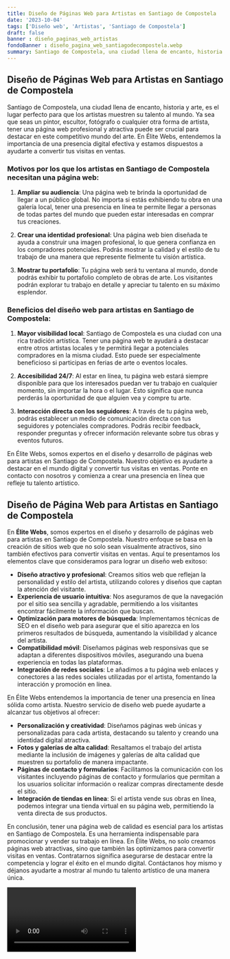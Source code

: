 ```yaml
---
title: Diseño de Páginas Web para Artistas en Santiago de Compostela
date: '2023-10-04'
tags: ['Diseño web', 'Artistas', 'Santiago de Compostela']
draft: false
banner : diseño_paginas_web_artistas
fondoBanner : diseño_pagina_web_santiagodecompostela.webp
summary: Santiago de Compostela, una ciudad llena de encanto, historia y arte, es el lugar perfecto para que los artistas muestren su talento al mundo. Ya sea que seas un pintor, escultor, fotógrafo o cualquier otra forma de artista, tener una página web profesional y atractiva puede ser crucial para destacar en este competitivo mundo del arte. En Élite Webs, entendemos la importancia de una presencia digital efectiva y estamos dispuestos a ayudarte a convertir tus visitas en ventas.
---
```


## Diseño de Páginas Web para Artistas en Santiago de Compostela

Santiago de Compostela, una ciudad llena de encanto, historia y arte, es el lugar perfecto para que los artistas muestren su talento al mundo. Ya sea que seas un pintor, escultor, fotógrafo o cualquier otra forma de artista, tener una página web profesional y atractiva puede ser crucial para destacar en este competitivo mundo del arte. En Élite Webs, entendemos la importancia de una presencia digital efectiva y estamos dispuestos a ayudarte a convertir tus visitas en ventas.

### Motivos por los que los artistas en Santiago de Compostela necesitan una página web:

1. **Ampliar su audiencia**: Una página web te brinda la oportunidad de llegar a un público global. No importa si estás exhibiendo tu obra en una galería local, tener una presencia en línea te permite llegar a personas de todas partes del mundo que pueden estar interesadas en comprar tus creaciones.

2. **Crear una identidad profesional**: Una página web bien diseñada te ayuda a construir una imagen profesional, lo que genera confianza en los compradores potenciales. Podrás mostrar la calidad y el estilo de tu trabajo de una manera que represente fielmente tu visión artística.

3. **Mostrar tu portafolio**: Tu página web será tu ventana al mundo, donde podrás exhibir tu portafolio completo de obras de arte. Los visitantes podrán explorar tu trabajo en detalle y apreciar tu talento en su máximo esplendor.

### Beneficios del diseño web para artistas en Santiago de Compostela:

1. **Mayor visibilidad local**: Santiago de Compostela es una ciudad con una rica tradición artística. Tener una página web te ayudará a destacar entre otros artistas locales y te permitirá llegar a potenciales compradores en la misma ciudad. Esto puede ser especialmente beneficioso si participas en ferias de arte o eventos locales.

2. **Accesibilidad 24/7**: Al estar en línea, tu página web estará siempre disponible para que los interesados puedan ver tu trabajo en cualquier momento, sin importar la hora o el lugar. Esto significa que nunca perderás la oportunidad de que alguien vea y compre tu arte.

3. **Interacción directa con los seguidores**: A través de tu página web, podrás establecer un medio de comunicación directa con tus seguidores y potenciales compradores. Podrás recibir feedback, responder preguntas y ofrecer información relevante sobre tus obras y eventos futuros.

En Élite Webs, somos expertos en el diseño y desarrollo de páginas web para artistas en Santiago de Compostela. Nuestro objetivo es ayudarte a destacar en el mundo digital y convertir tus visitas en ventas. Ponte en contacto con nosotros y comienza a crear una presencia en línea que refleje tu talento artístico.

<GifSeo />

<Cta />

## Diseño de Página Web para Artistas en Santiago de Compostela

En **Élite Webs**, somos expertos en el diseño y desarrollo de páginas web para artistas en Santiago de Compostela. Nuestro enfoque se basa en la creación de sitios web que no solo sean visualmente atractivos, sino también efectivos para convertir visitas en ventas. Aquí te presentamos los elementos clave que consideramos para lograr un diseño web exitoso:

- **Diseño atractivo y profesional**: Creamos sitios web que reflejan la personalidad y estilo del artista, utilizando colores y diseños que captan la atención del visitante.
- **Experiencia de usuario intuitiva**: Nos aseguramos de que la navegación por el sitio sea sencilla y agradable, permitiendo a los visitantes encontrar fácilmente la información que buscan.
- **Optimización para motores de búsqueda**: Implementamos técnicas de SEO en el diseño web para asegurar que el sitio aparezca en los primeros resultados de búsqueda, aumentando la visibilidad y alcance del artista.
- **Compatibilidad móvil**: Diseñamos páginas web responsivas que se adaptan a diferentes dispositivos móviles, asegurando una buena experiencia en todas las plataformas.
- **Integración de redes sociales**: Le añadimos a tu página web enlaces y conectores a las redes sociales utilizadas por el artista, fomentando la interacción y promoción en línea.

En Élite Webs entendemos la importancia de tener una presencia en línea sólida como artista. Nuestro servicio de diseño web puede ayudarte a alcanzar tus objetivos al ofrecer:

- **Personalización y creatividad**: Diseñamos páginas web únicas y personalizadas para cada artista, destacando su talento y creando una identidad digital atractiva.
- **Fotos y galerías de alta calidad**: Resaltamos el trabajo del artista mediante la inclusión de imágenes y galerías de alta calidad que muestren su portafolio de manera impactante.
- **Páginas de contacto y formularios**: Facilitamos la comunicación con los visitantes incluyendo páginas de contacto y formularios que permitan a los usuarios solicitar información o realizar compras directamente desde el sitio.
- **Integración de tiendas en línea**: Si el artista vende sus obras en línea, podemos integrar una tienda virtual en su página web, permitiendo la venta directa de sus productos.

En conclusión, tener una página web de calidad es esencial para los artistas en Santiago de Compostela. Es una herramienta indispensable para promocionar y vender su trabajo en línea. En Élite Webs, no solo creamos páginas web atractivas, sino que también las optimizamos para convertir visitas en ventas. Contratarnos significa asegurarse de destacar entre la competencia y lograr el éxito en el mundo digital. Contáctanos hoy mismo y déjanos ayudarte a mostrar al mundo tu talento artístico de una manera única.

<Video />

<CtaBot job='Artistas' city='Santiago de Compostela'/>

<Gmaps query='Santiago de Compostela+españa+maps' />